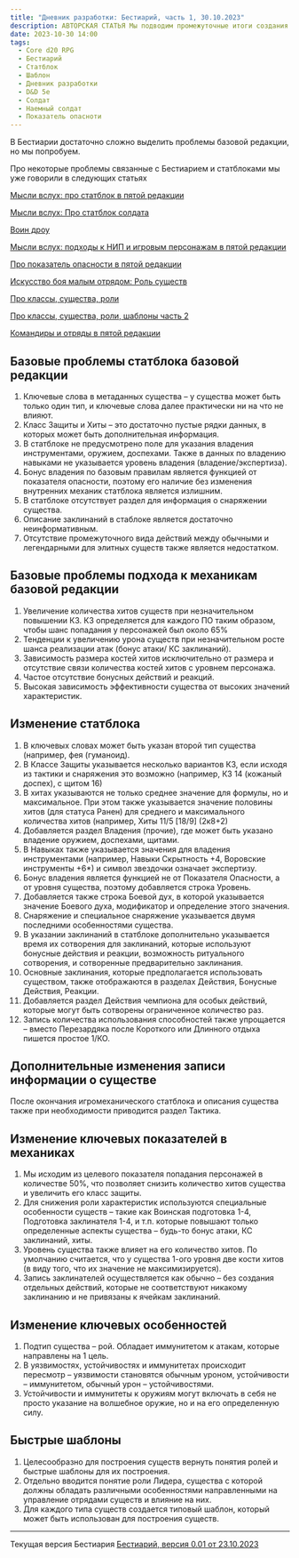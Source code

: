 ```yaml
---
title: "Дневник разработки: Бестиарий, часть 1, 30.10.2023"
description: АВТОРСКАЯ СТАТЬЯ Мы подводим промежуточные итоги создания Бестиария доспехов в текущей версии правил 0.24 Core d20 RPG
date: 2023-10-30 14:00
tags:
  - Core d20 RPG
  - Бестиарий
  - Статблок
  - Шаблон
  - Дневник разработки
  - D&D 5e
  - Солдат
  - Наемный солдат
  - Показатель опасноти
---
```


В Бестиарии достаточно сложно выделить проблемы базовой редакции, но мы попробуем.

Про некоторые проблемы связанные с Бестиарием и статблоками мы уже говорили в следующих статьях

[Мысли вслух: про статблок в пятой редакции](https://cyborgsandmages.com/posts/articles/about-statblock)

[Мысли вслух: Про статблок солдата](https://cyborgsandmages.com/posts/articles/about-soldier-statblock)

[Воин дроу](https://cyborgsandmages.com/posts/core-d20/bestiary-drow-warrior)

[Мысли вслух: подходы к НИП и игровым персонажам в пятой редакции](https://cyborgsandmages.com/posts/articles/about-spellcasters-statblocks)

[Про показатель опасности в пятой редакции](https://cyborgsandmages.com/posts/articles/tomedunn-cr-dnd-5e-analysis)

[Искусство боя малым отрядом: Роль существ](https://cyborgsandmages.com/posts/translations/art-of-combat-small-troop-roles)

[Про классы, существа, роли](https://cyborgsandmages.com/posts/articles/about-creatures-roles-classes)

[Про классы, существа, роли, шаблоны часть 2](https://cyborgsandmages.com/posts/articles/about-creatures-roles-classes-2)

[Командиры и отряды в пятой редакции](https://cyborgsandmages.com/posts/core-d20/about-commanders-and-units)


## Базовые проблемы статблока базовой редакции

1. Ключевые слова в метаданных существа – у существа может быть только один тип, и ключевые слова далее практически ни на что не влияют.
2. Класс Защиты и Хиты – это достаточно пустые рядки данных, в которых может быть дополнительная информация.
3. В статблоке не предусмотрено поле для указания владения инструментами, оружием, доспехами. Также в данных по владению навыками не указывается уровень владения (владение/экспертиза).
4. Бонус владения по базовым правилам является функцией от показателя опасности, поэтому его наличие без изменения внутренних механик статблока является излишним.
5. В статблоке отсутствует раздел для информация о снаряжении существа.
6. Описание заклинаний в стаблоке является достаточно неинформативным.
7. Отсутствие промежуточного вида действий между обычными и легендарными для элитных существ также является недостатком.

## Базовые проблемы подхода к механикам базовой редакции
1. Увеличение количества хитов существ при незначительном повышении КЗ. КЗ определяется для каждого ПО таким образом, чтобы шанс попадания у персонажей был около 65%
2. Тенденции к увеличению урона существ при незначительном росте шанса реализации атак (бонус атаки/ КС заклинаний).
3. Зависимость размера костей хитов исключительно от размера и отсутствие связи количества костей хитов с уровнем персонажа.
4. Частое отсутствие бонусных действий и реакций.
5. Высокая зависимость эффективности существа от высоких значений характеристик.

## Изменение статблока

1. В ключевых словах может быть указан второй тип существа (например, фея (гуманоид).
2. В Классе Защиты указывается несколько вариантов КЗ, если исходя из тактики и снаряжения это возможно (например, КЗ 14 (кожаный доспех), с щитом 16)
3. В хитах указываются не только среднее значение для формулы, но и максимальное. При этом также указывается значение половины хитов (для статуса Ранен) для среднего и максимального количества хитов (например, Хиты 11/5 [18/9] (2к8+2)
4. Добавляется раздел Владения (прочие), где может быть указано владение оружием, доспехами, щитами.
5. В Навыках также указывается значения для владения инструментами (например, Навыки Скрытность +4, Воровские инструменты +6*) и символ звездочки означает экспертизу.
6. Бонус владения является функцией не от Показателя Опасности, а от уровня существа, поэтому добавляется строка Уровень.
7. Добавляется также строка Боевой дух, в которой указывается значение Боевого духа, модификатор и определение этого значения.
8. Снаряжение и специальное снаряжение указывается двумя последними особенностями существа.
9. В указании заклинаний в статблоке дополнительно указывается время их сотворения для заклинаний, которые используют бонусные действия и реакции, возможность ритуального сотворения, и сотворенные предварительно заклинания.
10. Основные заклинания, которые предполагается использовать существом, также отображаются в разделах Действия, Бонусные Действия, Реакции.
11. Добавляется раздел Действия чемпиона для особых действий, которые могут быть сотворены ограниченное количество раз.
12. Запись количества использования способностей также упрощается – вместо Перезардяка после Короткого или Длинного отдыха пишется простое 1/КО.

## Дополнительные изменения записи информации о существе

После окончания игромеханического статблока и описания существа также при необходимости приводится раздел Тактика.

## Изменение ключевых показателей в механиках

1. Мы исходим из целевого показателя попадания персонажей в количестве 50%, что позволяет снизить количество хитов существа и увеличить его класс защиты.
2. Для снижения роли характеристик используются специальные особенности существ – такие как Воинская подготовка 1-4, Подготовка заклинателя 1-4, и т.п. которые повышают только определенные аспекты существа – будь-то бонус атаки, КС заклинаний, хиты.
3. Уровень существа также влияет на его количество хитов. По умолчанию считается, что у существа 1-ого уровня две кости хитов (в виду того, что их значение не максимизируется).
4. Запись заклинателей осуществляется как обычно – без создания отдельных действий, которые не соответствуют никакому заклинанию и не привязаны к ячейкам заклинаний.

## Изменение ключевых особенностей

1. Подтип существа – рой. Обладает иммунитетом к атакам, которые направлены на 1 цель.
2. В уязвимостях, устойчивостях и иммунитетах происходит пересмотр – уязвимости становятся обычным уроном, устойчивости – иммунитетом, обычный урон – устойчивостями.
3. Устойчивости и иммунитеты к оружиям могут включать в себя не просто указание на волшебное оружие, но и на его определенную силу.

## Быстрые шаблоны

1. Целесообразно для построения существ вернуть понятия ролей и быстрые шаблоны для их построения.
2. Отдельно вводится понятие роли Лидера, существа с которой должны обладать различными особенностями направленными на управление отрядами существ и влияние на них.
3. Для каждого типа существ создается типовый шаблон, который может быть использован для построения существ.

---

Текущая версия Бестиария [Бестиарий, версия 0.01 от 23.10.2023](https://cyborgsandmages.com/posts/core-d20/bestiary-beginning)